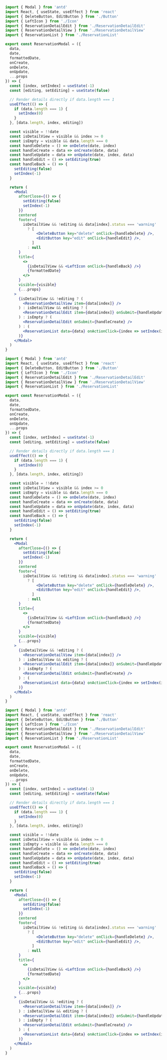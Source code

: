 
<CodeSurferLayout>

```jsx title="The conventional Modal implementation"
import { Modal } from 'antd'
import React, { useState, useEffect } from 'react'
import { DeleteButton, EditButton } from './Button'
import { LeftIcon } from './Icon'
import { ReservationDetailEdit } from './ReservationDetailEdit'
import { ReservationDetailView } from './ReservationDetailView'
import { ReservationList } from './ReservationList'

export const ReservationModal = ({
  data,
  date,
  formattedDate,
  onCreate,
  onDelete,
  onUpdate,
  ...props
}) => {
  const [index, setIndex] = useState(-1)
  const [editing, setEditing] = useState(false)

  // Render details directly if data.length === 1
  useEffect(() => {
    if (data.length === 1) {
      setIndex(0)
    }
  }, [data.length, index, editing])

  const visible = !!date
  const isDetailView = visible && index >= 0
  const isEmpty = visible && data.length === 0
  const handleDelete = () => onDelete(date, index)
  const handleCreate = data => onCreate(date, data)
  const handleUpdate = data => onUpdate(date, index, data)
  const handleEdit = () => setEditing(true)
  const handleBack = () => {
    setEditing(false)
    setIndex(-1)
  }

  return (
    <Modal
      afterClose={() => {
        setEditing(false)
        setIndex(-1)
      }}
      centered
      footer={
        isDetailView && !editing && data[index].status === 'warning'
          ? [
              <DeleteButton key="delete" onClick={handleDelete} />,
              <EditButton key="edit" onClick={handleEdit} />,
            ]
          : null
      }
      title={
        <>
          {isDetailView && <LeftIcon onClick={handleBack} />}
          {formattedDate}
        </>
      }
      visible={visible}
      {...props}
    >
      {isDetailView && !editing ? (
        <ReservationDetailView item={data[index]} />
      ) : isDetailView && editing ? (
        <ReservationDetailEdit item={data[index]} onSubmit={handleUpdate} />
      ) : isEmpty ? (
        <ReservationDetailEdit onSubmit={handleCreate} />
      ) : (
        <ReservationList data={data} onActionClick={index => setIndex(index)} />
      )}
    </Modal>
  )
}
```

```jsx 28:30 subtitle="A bunch of computed state 😞"
import { Modal } from 'antd'
import React, { useState, useEffect } from 'react'
import { DeleteButton, EditButton } from './Button'
import { LeftIcon } from './Icon'
import { ReservationDetailEdit } from './ReservationDetailEdit'
import { ReservationDetailView } from './ReservationDetailView'
import { ReservationList } from './ReservationList'

export const ReservationModal = ({
  data,
  date,
  formattedDate,
  onCreate,
  onDelete,
  onUpdate,
  ...props
}) => {
  const [index, setIndex] = useState(-1)
  const [editing, setEditing] = useState(false)

  // Render details directly if data.length === 1
  useEffect(() => {
    if (data.length === 1) {
      setIndex(0)
    }
  }, [data.length, index, editing])

  const visible = !!date
  const isDetailView = visible && index >= 0
  const isEmpty = visible && data.length === 0
  const handleDelete = () => onDelete(date, index)
  const handleCreate = data => onCreate(date, data)
  const handleUpdate = data => onUpdate(date, index, data)
  const handleEdit = () => setEditing(true)
  const handleBack = () => {
    setEditing(false)
    setIndex(-1)
  }

  return (
    <Modal
      afterClose={() => {
        setEditing(false)
        setIndex(-1)
      }}
      centered
      footer={
        isDetailView && !editing && data[index].status === 'warning'
          ? [
              <DeleteButton key="delete" onClick={handleDelete} />,
              <EditButton key="edit" onClick={handleEdit} />,
            ]
          : null
      }
      title={
        <>
          {isDetailView && <LeftIcon onClick={handleBack} />}
          {formattedDate}
        </>
      }
      visible={visible}
      {...props}
    >
      {isDetailView && !editing ? (
        <ReservationDetailView item={data[index]} />
      ) : isDetailView && editing ? (
        <ReservationDetailEdit item={data[index]} onSubmit={handleUpdate} />
      ) : isEmpty ? (
        <ReservationDetailEdit onSubmit={handleCreate} />
      ) : (
        <ReservationList data={data} onActionClick={index => setIndex(index)} />
      )}
    </Modal>
  )
}
```

```jsx 48,57,64,66,68,70 subtitle="Implicit conditional rendering 😫"
import { Modal } from 'antd'
import React, { useState, useEffect } from 'react'
import { DeleteButton, EditButton } from './Button'
import { LeftIcon } from './Icon'
import { ReservationDetailEdit } from './ReservationDetailEdit'
import { ReservationDetailView } from './ReservationDetailView'
import { ReservationList } from './ReservationList'

export const ReservationModal = ({
  data,
  date,
  formattedDate,
  onCreate,
  onDelete,
  onUpdate,
  ...props
}) => {
  const [index, setIndex] = useState(-1)
  const [editing, setEditing] = useState(false)

  // Render details directly if data.length === 1
  useEffect(() => {
    if (data.length === 1) {
      setIndex(0)
    }
  }, [data.length, index, editing])

  const visible = !!date
  const isDetailView = visible && index >= 0
  const isEmpty = visible && data.length === 0
  const handleDelete = () => onDelete(date, index)
  const handleCreate = data => onCreate(date, data)
  const handleUpdate = data => onUpdate(date, index, data)
  const handleEdit = () => setEditing(true)
  const handleBack = () => {
    setEditing(false)
    setIndex(-1)
  }

  return (
    <Modal
      afterClose={() => {
        setEditing(false)
        setIndex(-1)
      }}
      centered
      footer={
        isDetailView && !editing && data[index].status === 'warning'
          ? [
              <DeleteButton key="delete" onClick={handleDelete} />,
              <EditButton key="edit" onClick={handleEdit} />,
            ]
          : null
      }
      title={
        <>
          {isDetailView && <LeftIcon onClick={handleBack} />}
          {formattedDate}
        </>
      }
      visible={visible}
      {...props}
    >
      {isDetailView && !editing ? (
        <ReservationDetailView item={data[index]} />
      ) : isDetailView && editing ? (
        <ReservationDetailEdit item={data[index]} onSubmit={handleUpdate} />
      ) : isEmpty ? (
        <ReservationDetailEdit onSubmit={handleCreate} />
      ) : (
        <ReservationList data={data} onActionClick={index => setIndex(index)} />
      )}
    </Modal>
  )
}
```

</CodeSurferLayout>
